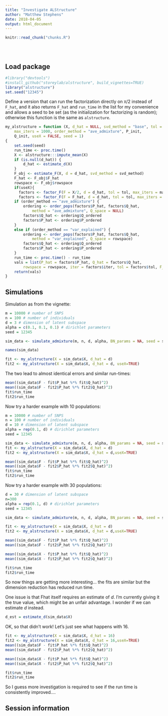 ```yaml
---
title: "Investigate ALStructure"
author: "Matthew Stephens"
date: 2018-04-05
output: html_document
---
```


<!-- The file analysis/chunks.R contains chunks that define default settings
shared across the workflowr files. -->
```r
knitr::read_chunk("chunks.R")
```

<!-- Update knitr chunk options -->
```r
```

<!-- Insert the date the file was last updated -->
```r
```

<!-- Insert the code version (Git commit SHA1) if Git repository exists and R
 package git2r is installed -->
```r
```

## Load package

```r
#library("devtools")
#install_github("storeylab/alstructure", build_vignettes=TRUE)
library("alstructure")
set.seed("12345")
```


Define a version that can run the factorization directly on `X`/2 instead of `F_hat`, and it also returns `F_hat` and `run_time` in the list for my convenience and allows a seed to be set (as the initialization for factorizing is random); otherwise this function is the same as 
`alstructure`.
```r
my_alstructure = function (X, d_hat = NULL, svd_method = "base", tol = 1e-05, 
    max_iters = 1000, order_method = "ave_admixture", P_init, 
    Q_init, useX = FALSE, seed = 1) 
{
    set.seed(seed)
    run_time <- proc.time()
    X <- alstructure:::impute_mean(X)
    if (is.null(d_hat)) {
        d_hat <- estimate_d(X)
    }
    F_obj <- estimate_F(X, d = d_hat, svd_method = svd_method)
    F_hat <- F_obj$F_hat
    rowspace <- F_obj$rowspace
    if(useX){
      factors <- factor_F(F = X/2, d = d_hat, tol = tol, max_iters = max_iters)} else {
      factors <- factor_F(F = F_hat, d = d_hat, tol = tol, max_iters = max_iters)  }
    if (order_method == "ave_admixture") {
        ordering <- order_pops(factors$P_hat, factors$Q_hat, 
            method = "ave_admixture", Q_space = NULL)
        factors$Q_hat <- ordering$Q_ordered
        factors$P_hat <- ordering$P_ordered
    }
    else if (order_method == "var_explained") {
        ordering <- order_pops(factors$P_hat, factors$Q_hat, 
            method = "var_explained", Q_space = rowspace)
        factors$Q_hat <- ordering$Q_ordered
        factors$P_hat <- ordering$P_ordered
    }
    run_time <- proc.time() - run_time
    vals = list(P_hat = factors$P_hat, Q_hat = factors$Q_hat, 
        rowspace = rowspace, iter = factors$iter, tol = factors$tol, F_hat = F_hat, run_time=run_time)
    return(vals)
}
```

## Simulations

Simulation as from the vignette:
```r
m = 10000 # number of SNPS
n = 100 # number of individuals
d = 3 # dimension of latent subspace
alpha = c(0.1, 0.1, 0.1) # dirichlet parameters
seed = 12345

sim_data <- simulate_admixture(m, n, d, alpha, BN_params = NA, seed = seed)

names(sim_data)
```


```r
fit <- my_alstructure(X = sim_data$X, d_hat = d)
fit2 <- my_alstructure(X = sim_data$X, d_hat = d, useX=TRUE)
```

The two lead to almost identical errors and similar run-times:
```r
mean((sim_data$F - fit$P_hat %*% fit$Q_hat)^2)
mean((sim_data$F - fit2$P_hat %*% fit2$Q_hat)^2)
fit$run_time
fit2$run_time
```

Now try a harder example with 10 populations:
```r
m = 10000 # number of SNPS
n = 100 # number of individuals
d = 10 # dimension of latent subspace
alpha = rep(0.1, d) # dirichlet parameters
seed = 12345

sim_data <- simulate_admixture(m, n, d, alpha, BN_params = NA, seed = seed)
fit <- my_alstructure(X = sim_data$X, d_hat = d)
fit2 <- my_alstructure(X = sim_data$X, d_hat = d,useX=TRUE)

mean((sim_data$F - fit$P_hat %*% fit$Q_hat)^2)
mean((sim_data$F - fit2$P_hat %*% fit2$Q_hat)^2)
fit$run_time
fit2$run_time
```


Now try a harder example with 30 populations:
```r
d = 30 # dimension of latent subspace
n=300
alpha = rep(0.1, d) # dirichlet parameters
seed = 12345

sim_data <- simulate_admixture(m, n, d, alpha, BN_params = NA, seed = seed)

fit <- my_alstructure(X = sim_data$X, d_hat = d)
fit2 <- my_alstructure(X = sim_data$X, d_hat = d,useX=TRUE)

mean((sim_data$F - fit$P_hat %*% fit$Q_hat)^2)
mean((sim_data$F - fit2$P_hat %*% fit2$Q_hat)^2)

mean((sim_data$X - fit$P_hat %*% fit$Q_hat)^2)
mean((sim_data$X - fit2$P_hat %*% fit2$Q_hat)^2)

fit$run_time
fit2$run_time
```


So now things are getting more interesting... the fits are
similar but the dimension reduction has reduced run time.


One issue is that Fhat itself requires an estimate of $d$.
I'm currently giving it the true value, which might be an unfair advantage. I wonder if we can estimate $d$ instead.
```r
d_est = estimate_d(sim_data$X)
```

OK, so that didn't work! 
Let's just see what happens with 16.


```r
fit <- my_alstructure(X = sim_data$X, d_hat = 16)
fit2 <- my_alstructure(X = sim_data$X, d_hat = 16,useX=TRUE)
mean((sim_data$F - fit$P_hat %*% fit$Q_hat)^2)
mean((sim_data$F - fit2$P_hat %*% fit2$Q_hat)^2)

mean((sim_data$X - fit$P_hat %*% fit$Q_hat)^2)
mean((sim_data$X - fit2$P_hat %*% fit2$Q_hat)^2)

fit$run_time
fit2$run_time
```

So I guess more investigation is required to see if
the run time is consistently improved....


## Session information

<!-- Insert the session information into the document -->
```r
```
